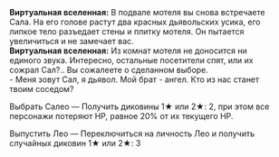{{Диалог Начало}}
:'''Виртуальная вселенная:''' В подвале мотеля вы снова встречаете Сала. На его голове растут два красных дьявольских усика, его липкое тело разъедает стены и плитку мотеля. Он пытается увеличиться и не замечает вас.
:'''Виртуальная вселенная:''' Из комнат мотеля не доносится ни единого звука. Интересно, остальные посетители спят, или их сожрал Сал?.. Вы сожалеете о сделанном выборе.
:- Меня зовут Сал, я дьявол. Мой брат - ангел. Кто из нас станет твоим соседом?
:{{Диалог|Звезда}} Выбрать Салео &mdash; Получить диковины 1★ или 2★: 2, при этом все персонажи потеряют НР, равное 20% от их текущего НР.
:{{Диалог|Звезда}} Выпустить Лео &mdash; Переключиться на личность Лео и получить случайных диковин 1★ или 2★: 3
{{Диалог Конец}}